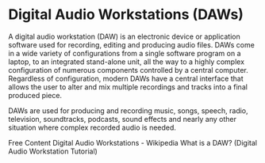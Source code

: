 # Digital Audio Workstations (DAWs)

A digital audio workstation (DAW) is an electronic device or application software used for recording, editing and producing audio files. DAWs come in a wide variety of configurations from a single software program on a laptop, to an integrated stand-alone unit, all the way to a highly complex configuration of numerous components controlled by a central computer. Regardless of configuration, modern DAWs have a central interface that allows the user to alter and mix multiple recordings and tracks into a final produced piece.

DAWs are used for producing and recording music, songs, speech, radio, television, soundtracks, podcasts, sound effects and nearly any other situation where complex recorded audio is needed.

<ResourceGroupTitle>Free Content</ResourceGroupTitle>
<BadgeLink badgeText='Read' href='https://en.wikipedia.org/wiki/Digital_audio_workstation'>Digital Audio Workstations - Wikipedia</BadgeLink>
<BadgeLink badgeText='Course' colorScheme='green' href='https://www.youtube.com/watch?v=QfZLfqTMVhQ'>What is a DAW? (Digital Audio Workstation Tutorial)</BadgeLink>